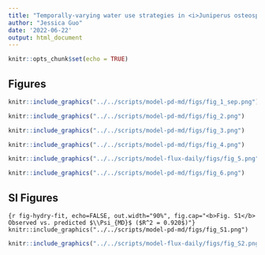 ```yaml
---
title: "Temporally-varying water use strategies in <i>Juniperus osteosperma</i> associated with GPP"
author: "Jessica Guo"
date: '2022-06-22'
output: html_document
---
```

<style>
p.caption {
  font-size: 1.25em;
}
</style>

```r
knitr::opts_chunk$set(echo = TRUE)
```

## Figures


```r
knitr::include_graphics("../../scripts/model-pd-md/figs/fig_1_sep.png")
```

```r
knitr::include_graphics("../../scripts/model-pd-md/figs/fig_2.png")
```

```r
knitr::include_graphics("../../scripts/model-pd-md/figs/fig_3.png")
```


```r
knitr::include_graphics("../../scripts/model-pd-md/figs/fig_4.png")
```

```r
knitr::include_graphics("../../scripts/model-flux-daily/figs/fig_5.png")
```

```r
knitr::include_graphics("../../scripts/model-pd-md/figs/fig_6.png")
```


## SI Figures

```{r fig-hydry-fit, echo=FALSE, out.width="90%", fig.cap="<b>Fig. S1</b> Observed vs. predicted $\\Psi_{MD}$ ($R^2 = 0.920$)"}
knitr::include_graphics("../../scripts/model-pd-md/figs/fig_S1.png")
```

```r
knitr::include_graphics("../../scripts/model-flux-daily/figs/fig_S2.png")
```
